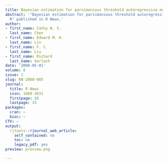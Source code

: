 ```yaml
---
title: Bayesian estimation for parsimonious threshold autoregressive models in R
abstract: '"Bayesian estimation for parsimonious threshold autoregressive models in
  R" published in R News.'
author:
- first_name: Cathy W. S.
  last_name: Chen
- first_name: Edward M. H.
  last_name: Lin
- first_name: F. C.
  last_name: Liu
- first_name: Richard
  last_name: Gerlach
date: '2008-05-01'
volume: 8
issue: 1
slug: RN-2008-005
journal:
  title: R News
  issn: 1609-3631
  firstpage: 26
  lastpage: 33
packages:
  cran: ~
  bioc: ~
CTV: ~
output:
  rjtools::rjournal_web_article:
    self_contained: no
    toc: no
    legacy_pdf: yes
preview: preview.png

---
```

